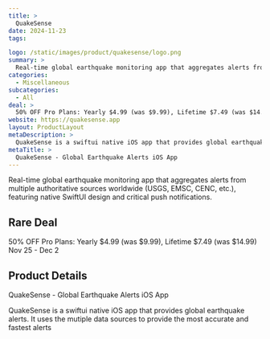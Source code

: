 ```yaml
---
title: >
  QuakeSense
date: 2024-11-23
tags:

logo: /static/images/product/quakesense/logo.png
summary: >
  Real-time global earthquake monitoring app that aggregates alerts from multiple authoritative sources worldwide (USGS, EMSC, CENC, etc.), featuring native SwiftUI design and critical push notifications.
categories:
  - Miscellaneous
subcategories:
  - All
deal: >
  50% OFF Pro Plans: Yearly $4.99 (was $9.99), Lifetime $7.49 (was $14.99) Nov 25 - Dec 2
website: https://quakesense.app
layout: ProductLayout
metaDescription: >
  QuakeSense is a swiftui native iOS app that provides global earthquake alerts. It uses the mutiple data sources to provide the most accurate and fastest alerts
metaTitle: >
  QuakeSense - Global Earthquake Alerts iOS App
---
```

Real-time global earthquake monitoring app that aggregates alerts from multiple authoritative sources worldwide (USGS, EMSC, CENC, etc.), featuring native SwiftUI design and critical push notifications.

## Rare Deal

50% OFF Pro Plans: Yearly $4.99 (was $9.99), Lifetime $7.49 (was $14.99) Nov 25 - Dec 2

## Product Details
QuakeSense - Global Earthquake Alerts iOS App

QuakeSense is a swiftui native iOS app that provides global earthquake alerts. It uses the mutiple data sources to provide the most accurate and fastest alerts
